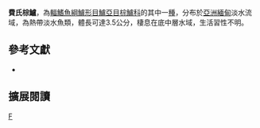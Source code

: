 {{Speciesbox 
| taxon = Badis ferrarisi
| status = LC
| status_system = IUCN3.1
| authority = [[Kullander|Kullander]] & [[Britz|Britz]],2002
| synonyms = 
}}

'''費氏棕鱸'''，為[[輻鰭魚綱|輻鰭魚綱]][[鱸形目|鱸形目]][[鱸亞目|鱸亞目]][[棕鱸科|棕鱸科]]的其中一[[種|種]]，分布於[[亞洲|亞洲]][[緬甸|緬甸]]淡水流域，為熱帶淡水魚類，體長可達3.5公分，棲息在底中層水域，生活習性不明。

==參考文獻 ==
*{{FishBase_species|genus=Badis|species=ferrarisi|year=2016|month=9}}

== 擴展閱讀 ==
{{refbegin}}
{{wikispecies-inline|Badis ferrarisi|費氏棕鱸}}
{{refend}}
{{Taxonbar|from=Q5509099}}

[[Category:棕鱸屬|F]]


{{鱸形目小作品}}